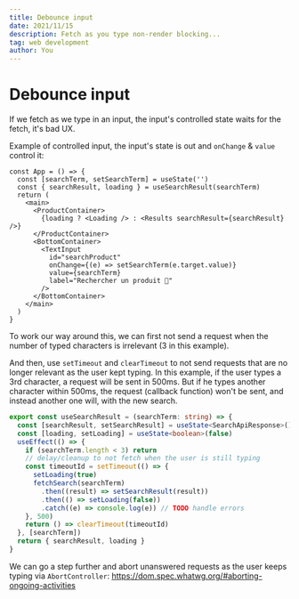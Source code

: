 ---
title: Debounce input
date: 2021/11/15
description: Fetch as you type non-render blocking...
tag: web development
author: You
---

# Debounce input

If we fetch as we type in an input, the input's controlled state waits for the fetch, it's bad UX.

Example of controlled input, the input's state is out and `onChange` & `value` control it:

```tsx
const App = () => {
  const [searchTerm, setSearchTerm] = useState('')
  const { searchResult, loading } = useSearchResult(searchTerm)
  return (
    <main>
      <ProductContainer>
        {loading ? <Loading /> : <Results searchResult={searchResult} />}
      </ProductContainer>
      <BottomContainer>
        <TextInput
          id="searchProduct"
          onChange={(e) => setSearchTerm(e.target.value)}
          value={searchTerm}
          label="Rechercher un produit 🔎"
        />
      </BottomContainer>
    </main>
  )
}
```

To work our way around this, we can first not send a request when the number of typed characters is irrelevant (3 in this example).

And then, use `setTimeout` and `clearTimeout` to not send requests that are no longer relevant as the user kept typing.
In this example, if the user types a 3rd character, a request will be sent in 500ms.
But if he types another character within 500ms, the request (callback function) won't be sent, and instead another one will, with the new search.

```ts
export const useSearchResult = (searchTerm: string) => {
  const [searchResult, setSearchResult] = useState<SearchApiResponse>()
  const [loading, setLoading] = useState<boolean>(false)
  useEffect(() => {
    if (searchTerm.length < 3) return
    // delay/cleanup to not fetch when the user is still typing
    const timeoutId = setTimeout(() => {
      setLoading(true)
      fetchSearch(searchTerm)
        .then((result) => setSearchResult(result))
        .then(() => setLoading(false))
        .catch((e) => console.log(e)) // TODO handle errors
    }, 500)
    return () => clearTimeout(timeoutId)
  }, [searchTerm])
  return { searchResult, loading }
}
```

We can go a step further and abort unanswered requests as the user keeps typing via `AbortController`: https://dom.spec.whatwg.org/#aborting-ongoing-activities
